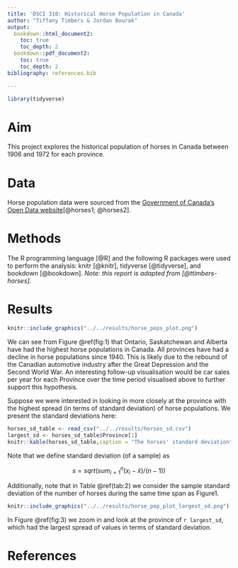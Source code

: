 ```yaml
---
title: 'DSCI 310: Historical Horse Population in Canada'
author: "Tiffany Timbers & Jordan Bourak"
output:
  bookdown::html_document2:
    toc: true
    toc_depth: 2
  bookdown::pdf_document2:
    toc: true
    toc_depth: 2
bibliography: references.bib

---
```


```r
library(tidyverse)
```

# Aim

This project explores the historical population of horses in Canada between 1906 and 1972 for each province.

# Data

Horse population data were sourced from the [Government of Canada's Open Data website](http://open.canada.ca/en/open-data)[@horses1; @horses2].

# Methods

The R programming language [@R] and the following R packages were used to perform the analysis: knitr [@knitr], tidyverse [@tidyverse], and bookdown [@bookdown]. *Note: this report is adapted from [@ttimbers-horses].*

# Results

```r
knitr::include_graphics("../../results/horse_pops_plot.png")
```


We can see from Figure \@ref(fig:1) that Ontario, Saskatchewan and Alberta have had the highest horse populations in Canada. All provinces have had a decline in horse populations since 1940. This is likely due to the rebound of the Canadian automotive industry after the Great Depression and the Second World War. An interesting follow-up visualisation would be car sales per year for each Province over the time period visualised above to further support this hypothesis.

Suppose we were interested in looking in more closely at the province with the highest spread (in terms of standard deviation) of horse populations. We present the standard deviations here:

```r
horses_sd_table <- read_csv("../../results/horses_sd.csv")
largest_sd <- horses_sd_table$Province[1]
knitr::kable(horses_sd_table,caption = "The horses' standard deviation")
```

Note that we define standard deviation (of a sample) as

$$s = sqrt( sum_{i = 1}^n(x_i - \bar{x}) / (n-1))$$

Additionally, note that in Table \@ref(tab:2) we consider the sample standard deviation of the number of horses during the same time span as Figure1.

```r
knitr::include_graphics("../../results/horse_pop_plot_largest_sd.png")
```


In Figure \@ref(fig:3) we zoom in and look at the province of `r largest_sd`, which had the largest spread of values in terms of standard deviation.

# References

